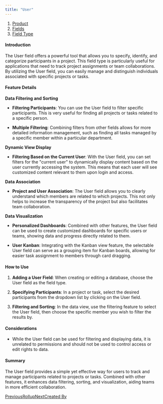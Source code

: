 ```yaml
---
title: "User"
---
```


1. [Product](/product)
2. [Fields](/product/fields)
3. [Field Type](/product/fields/field-type)

#### Introduction

The User field offers a powerful tool that allows you to specify, identify, and categorize participants in a project. This field type is particularly useful for applications that need to track project assignments or team collaborations. By utilizing the User field, you can easily manage and distinguish individuals associated with specific projects or tasks.

#### Feature Details

**Data Filtering and Sorting**

* **Filtering Participants**: You can use the User field to filter specific participants. This is very useful for finding all projects or tasks related to a specific person.

* **Multiple Filtering**: Combining filters from other fields allows for more detailed information management, such as finding all tasks managed by a specific member within a particular department.

**Dynamic View Display**

* **Filtering Based on the Current User**: With the User field, you can set filters for the "current user" to dynamically display content based on the user currently accessing the system. This means that each user will see customized content relevant to them upon login and access.

**Data Association**

* **Project and User Association**: The User field allows you to clearly understand which members are related to which projects. This not only helps to increase the transparency of the project but also facilitates team collaboration.

**Data Visualization**

* **Personalized Dashboards**: Combined with other features, the User field can be used to create customized dashboards for specific users or teams, showing data and progress directly related to them.

* **User Kanban**: Integrating with the Kanban view feature, the selectable User field can serve as a grouping item for Kanban boards, allowing for easier task assignment to members through card dragging.

#### How to Use

1. **Adding a User Field**: When creating or editing a database, choose the User field as the field type.

2. **Specifying Participants**: In a project or task, select the desired participants from the dropdown list by clicking on the User field.

3. **Filtering and Sorting**: In the data view, use the filtering feature to select the User field, then choose the specific member you wish to filter the results by.

#### Considerations

* While the User field can be used for filtering and displaying data, it is unrelated to permissions and should not be used to control access or edit rights to data.

#### Summary

The User field provides a simple yet effective way for users to track and manage participants related to projects or tasks. Combined with other features, it enhances data filtering, sorting, and visualization, aiding teams in more efficient collaboration.

[PreviousRollup](/product/fields/field-type/rollup)[NextCreated By](/product/fields/field-type/created-by)

